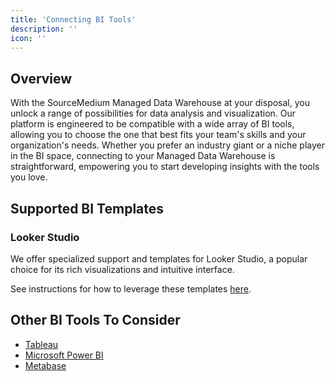 ```yaml
---
title: 'Connecting BI Tools'
description: ''
icon: ''
---
```


## Overview

With the SourceMedium Managed Data Warehouse at your disposal, you unlock a range of possibilities for data analysis and visualization. 
Our platform is engineered to be compatible with a wide array of BI tools, allowing you to choose the one that best fits your team's 
skills and your organization's needs. Whether you prefer an industry giant or a niche player in the BI space, 
connecting to your Managed Data Warehouse is straightforward, empowering you to start developing insights with the tools you love.

## Supported BI Templates

### Looker Studio

We offer specialized support and templates for Looker Studio, a popular choice for its rich visualizations and intuitive 
interface.

See instructions for how to leverage these templates [here](/data-activation/template-resources/looker-studio-template-copy-instructions).

## Other BI Tools To Consider
- [Tableau](https://www.tableau.com/)
- [Microsoft Power BI](https://www.microsoft.com/en-us/power-platform/products/power-bi)
- [Metabase](https://www.metabase.com/)